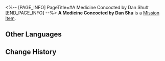 <%-- [PAGE_INFO]
PageTitle=#A Medicine Concocted by Dan Shu#
[END_PAGE_INFO] --%>
{{Item Infobox
|id          = 140197
|image       = Item A Medicine Concocted by Dan Shu.png
|type        = Mission Item
|invCategory = Missions
|rarity      = 3
|effect      = 
|description = A medicine Dan Shu concocted for a young patient. Its sweet smell is probably deliberate, made to entice the child to take their medicine properly.
}}
'''A Medicine Concocted by Dan Shu''' is a [[Mission Item]].

==Other Languages==
{{Other Languages
|en   = A Medicine Concocted by Dan Shu
|zhs  = 丹枢调配的药物
|zht  = 丹樞調配的藥物
|ja   = 丹枢が調合した薬物
|ko   = 단우가 조제한 약물
|es   = Medicina preparada por Dan Shu
|fr   = Remède préparé par Dan Shu
|ru   = Лекарство, составленное Дань Шу
|th   = ยาที่ปรุงโดย Dan Shu
|vi   = Thuốc Do Dan Shu Điều Chế
|de   = Eine von Dan Shu entwickelte Medizin
|id   = Obat yang Diracik Dan Shu
|pt   = Um Remédio Inventado por Dan Shu
}}

==Change History==
{{Change History|2.0}}